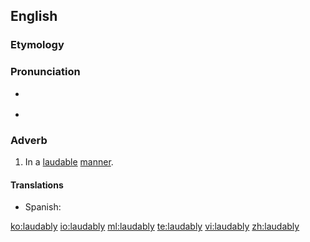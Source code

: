 ==English==

===Etymology===
{{suffix|laudable|ly|lang=en}}

===Pronunciation===
* {{a|UK}} {{IPA|/ˈlɔː.dɪb.li/|lang=en}}
* {{rhymes|ɔːdɪbli|lang=en}}

===Adverb===
{{en-adv}}

# In a [[laudable]] [[manner]].

====Translations====
{{trans-top|in a laudable manner}}
{{trans-mid}}
* Spanish: {{t|es|loablemente}}
{{trans-bottom}}

[[ko:laudably]]
[[io:laudably]]
[[ml:laudably]]
[[te:laudably]]
[[vi:laudably]]
[[zh:laudably]]